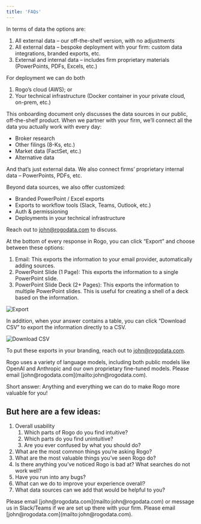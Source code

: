 ```yaml
---
title: 'FAQs'
---
```


<AccordionGroup>

<Accordion title="What are my firm’s options for partnering with Rogo?">
In terms of data the options are:

1. All external data – our off-the-shelf version, with no adjustments
2. All external data – bespoke deployment with your firm: custom data integrations, branded exports, etc.
3. External and internal data – includes firm proprietary materials (PowerPoints, PDFs, Excels, etc.)

For deployment we can do both

1. Rogo’s cloud (AWS); or
2. Your technical infrastructure (Docker container in your private cloud, on-prem, etc.)
</Accordion>

<Accordion title="How can Rogo be customized for my firm?">
This onboarding document only discusses the data sources in our public, off-the-shelf product. When we partner with your firm, we’ll connect all the data you actually work with every day:

- Broker research
- Other filings (8-Ks, etc.)
- Market data (FactSet, etc.)
- Alternative data

And that’s just external data. We also connect firms’ proprietary internal data – PowerPoints, PDFs, etc.

Beyond data sources, we also offer customized:

- Branded PowerPoint / Excel exports
- Exports to workflow tools (Slack, Teams, Outlook, etc.)
- Auth & permissioning
- Deployments in your technical infrastructure

Reach out to [john@rogodata.com](mailto:john@rogodata.com) to discuss.
</Accordion>

<Accordion title="How do I export answersss from Rogo?">
At the bottom of every response in Rogo, you can click “Export” and choose between these options:

1. Email: This exports the information to your email provider, automatically adding sources.
2. PowerPoint Slide (1 Page): This exports the information to a single PowerPoint slide.
3. PowerPoint Slide Deck (2+ Pages): This exports the information to multiple PowerPoint slides. This is useful for creating a shell of a deck based on the information.

<img
  className="block dark:hidden"
  src="/images/faqs-1.png"
  alt="Export"
/>

In addition, when your answer contains a table, you can click “Download CSV” to export the information directly to a CSV.

<img
  className="block dark:hidden"
  src="/images/faqs-2.png"
  alt="Download CSV"
/>

To put these exports in your branding, reach out to [john@rogodata.com](mailto:john@rogodata.com).
</Accordion>

<Accordion title="What model does Rogo use?">
Rogo uses a variety of language models, including both public models like OpenAI and Anthropic and our own proprietary fine-tuned models.
</Accordion>

<Accordion title="How do I give feedback on the product?">
Please email [john@rogodata.com](mailto:john@rogodata.com).
</Accordion>

<Accordion title="What sorts of feedback should I give to the Rogo team?">

Short answer: Anything and everything we can do to make Rogo more valuable for you! 

## But here are a few ideas:

1. Overall usability
    1. Which parts of Rogo do you find intuitive?
    2. Which parts do you find unintuitive?
    3. Are you ever confused by what you should do?
2. What are the most common things you’re asking Rogo?
3. What are the most valuable things you’ve seen Rogo do?
4. Is there anything you’ve noticed Rogo is bad at? What searches do not work well?
5. Have you run into any bugs?
6. What can we do to improve your experience overall?
7. What data sources can we add that would be helpful to you?
</Accordion>

<Accordion title="How do I request new data sources?">
Please email [john@rogodata.com](mailto:john@rogodata.com) or message us in Slack/Teams if we are set up there with your firm.
</Accordion>

<Accordion title="How do I get in touch with Rogo?">
Please email [john@rogodata.com](mailto:john@rogodata.com).
</Accordion>

</AccordionGroup>